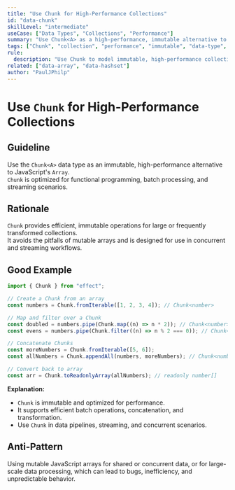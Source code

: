 ```yaml
---
title: "Use Chunk for High-Performance Collections"
id: "data-chunk"
skillLevel: "intermediate"
useCase: ["Data Types", "Collections", "Performance"]
summary: "Use Chunk<A> as a high-performance, immutable alternative to JavaScript's Array, especially for data processing pipelines."
tags: ["Chunk", "collection", "performance", "immutable", "data-type", "effect"]
rule:
  description: "Use Chunk to model immutable, high-performance collections for efficient data processing and transformation."
related: ["data-array", "data-hashset"]
author: "PaulJPhilp"
---
```


# Use `Chunk` for High-Performance Collections

## Guideline

Use the `Chunk<A>` data type as an immutable, high-performance alternative to JavaScript's `Array`.  
`Chunk` is optimized for functional programming, batch processing, and streaming scenarios.

## Rationale

`Chunk` provides efficient, immutable operations for large or frequently transformed collections.  
It avoids the pitfalls of mutable arrays and is designed for use in concurrent and streaming workflows.

## Good Example

```typescript
import { Chunk } from "effect";

// Create a Chunk from an array
const numbers = Chunk.fromIterable([1, 2, 3, 4]); // Chunk<number>

// Map and filter over a Chunk
const doubled = numbers.pipe(Chunk.map((n) => n * 2)); // Chunk<number>
const evens = numbers.pipe(Chunk.filter((n) => n % 2 === 0)); // Chunk<number>

// Concatenate Chunks
const moreNumbers = Chunk.fromIterable([5, 6]);
const allNumbers = Chunk.appendAll(numbers, moreNumbers); // Chunk<number>

// Convert back to array
const arr = Chunk.toReadonlyArray(allNumbers); // readonly number[]
```

**Explanation:**  
- `Chunk` is immutable and optimized for performance.
- It supports efficient batch operations, concatenation, and transformation.
- Use `Chunk` in data pipelines, streaming, and concurrent scenarios.

## Anti-Pattern

Using mutable JavaScript arrays for shared or concurrent data, or for large-scale data processing, which can lead to bugs, inefficiency, and unpredictable behavior.